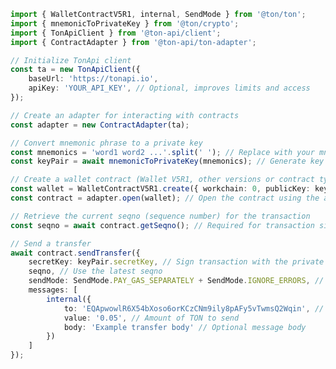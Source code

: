 ```typescript
import { WalletContractV5R1, internal, SendMode } from '@ton/ton';
import { mnemonicToPrivateKey } from '@ton/crypto';
import { TonApiClient } from '@ton-api/client';
import { ContractAdapter } from '@ton-api/ton-adapter';

// Initialize TonApi client
const ta = new TonApiClient({
    baseUrl: 'https://tonapi.io',
    apiKey: 'YOUR_API_KEY', // Optional, improves limits and access
});

// Create an adapter for interacting with contracts
const adapter = new ContractAdapter(ta);

// Convert mnemonic phrase to a private key
const mnemonics = 'word1 word2 ...'.split(' '); // Replace with your mnemonic phrase
const keyPair = await mnemonicToPrivateKey(mnemonics); // Generate key pair

// Create a wallet contract (Wallet V5R1, other versions or contract types can be used)
const wallet = WalletContractV5R1.create({ workchain: 0, publicKey: keyPair.publicKey });
const contract = adapter.open(wallet); // Open the contract using the adapter

// Retrieve the current seqno (sequence number) for the transaction
const seqno = await contract.getSeqno(); // Required for transaction signing

// Send a transfer
await contract.sendTransfer({
    secretKey: keyPair.secretKey, // Sign transaction with the private key
    seqno, // Use the latest seqno
    sendMode: SendMode.PAY_GAS_SEPARATELY + SendMode.IGNORE_ERRORS, // Specify sending mode
    messages: [
        internal({
            to: 'EQApwowlR6X54bXoso6orKCzCNm9ily8pAFy5vTwmsQ2Wqin', // Recipient address
            value: '0.05', // Amount of TON to send
            body: 'Example transfer body' // Optional message body
        })
    ]
});
```